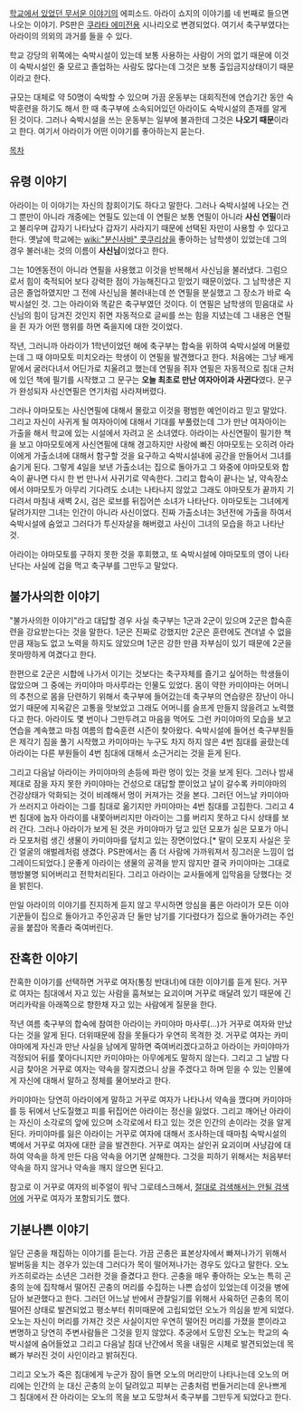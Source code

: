 [[학교에서 있었던 무서운 이야기]]의 에피소드. 아라이 쇼지의 이야기를 네 번째로 들으면 나오는 이야기. PS판은 [[쿠라타 에미]]전용 시나리오로 변경되었다. 여기서 축구부였다는 아라이의 의외의 과거를 들을 수 있다.

학교 강당의 위쪽에는 숙박시설이 있는데 보통 사용하는 사람이 거의 없기 때문에 이것이 숙박시설인 줄 모르고 졸업하는 사람도 많다는데 그것은 보통 출입금지상태이기 때문이라고 한다.

규모는 대체로 약 50명이 숙박할 수 있으며 가끔 운동부는 대회직전에 연습기간 동안 숙박훈련을 하기도 해서 한 때 축구부에 소속되어있던 아라이도 숙박시설의 존재를 알게 된 것이다. 그러나 숙박시설을 쓰는 운동부는 일부에 불과한데 그것은 '''나오기 때문'''이라고 한다. 여기서 아라이가 어떤 이야기를 좋아하는지 묻는다.

[[목차]]
== 유령 이야기 ==
아라이는 이 이야기는 자신의 참회이기도 하다고 말한다. 그러나 숙박시설에 나오는 건 그 뿐만이 아니라 개중에는 연필도 있는데 이 연필은 보통 연필이 아니라 '''사신 연필'''이라고 불리우며 갑자기 나타났다 갑자기 사라지기 때문에 선택된 자만이 사용할 수 있다고 한다. 옛날에 학교에는 [[wiki:"분신사바" 콧쿠리상]]을 좋아하는 남학생이 있었는데 그의 경우 불러내는 것의 이름이 '''사신님'''이었다고 한다.

그는 10엔동전이 아니라 연필을 사용했고 이것을 반복해서 사신님을 불러냈다. 그럼으로서 힘이 축적되어 보다 강력한 점이 가능해진다고 믿었기 때문이었다. 그 남학생은 지금은 졸업하였지만 그 전에 사신님을 불러내는데 쓴 연필을 분실했고 그 장소가 바로 숙박시설인 것. 그는 아라이와 똑같은 축구부였던 것이다. 이 연필은 남학생의 믿음대로 사신님의 힘이 담겨진 것인지 쥐면 자동적으로 글씨를 쓰는 힘을 지녔는데 그 내용은 연필을 쥔 자가 어떤 행위를 하면 죽을지에 대한 것이었다.

작년, 그러니까 아라이가 1학년이었던 해에 축구부는 합숙을 위하여 숙박시설에 머물렀는데 그 때 야마모토 미치오라는 학생이 이 연필을 발견했다고 한다. 처음에는 그냥 배게맡에서 굴러다녀서 어딘가로 치울려고 했는데 연필을 쥐자 연필은 자동적으로 침대 근처에 있던 책에 필기를 시작했고 그 문구는 '''오늘 최초로 만난 여자아이과 사귄다'''였다. 문구가 완성되자 사신연필은 연기처럼 사라져버렸다.

그러나 야마모토는 사신연필에 대해서 몰랐고 이것을 평범한 예언이라고 믿고 말았다. 그리고 자신이 사귀게 될 여자아이에 대해서 기대를 부풀렸는데 그가 만난 여자아이는 가출을 해서 학교에 있는 시설에서 자려고 온 소녀였다. 아라이는 사신연필이 필기한 책을 보고 야마모토에게 사신연필에 대해 경고하지만 사랑에 빠진 야마모토는 오히려 아라이에게 가출소녀에 대해서 함구할 것을 요구하고 숙박시설내에 공간을 만들어서 그녀를 숨기게 된다.
그렇게 4일을 보낸 가출소녀는 집으로 돌아가고 그 와중에 야마모토와 합숙이 끝나면 다시 한 번 만나서 사귀기로 약속한다. 그리고 합숙이 끝나는 날, 약속장소에서 야마모토가 아무리 기다려도 소녀는 나타나지 않았고 그래도 야마모토가 끝까지 기다려서 마침내 새벽 2시, 검은 로브를 뒤집어쓴 소녀가 나타난다. 야마모토는 그녀에게 달려가지만 그녀는 인간이 아니라 사신이었다. 진짜 가출소녀는 3년전에 가출을 하여서 숙박시설에 숨었고 그러다가 투신자살을 해버렸고 사신이 그녀의 모습을 하고 나타난 것.

아라이는 야마모토를 구하지 못한 것을 후회했고, 또 숙박시설에 야마모토의 영이 나타난다는 사실에 겁을 먹고 축구부를 그만두고 말았다.

== 불가사의한 이야기 ==
"불가사의한 이야기"라고 대답할 경우 사실 축구부는 1군과 2군이 있으며 2군은 합숙훈련을 강요받는다는 것을 말한다. 1군은 진짜로 강했지만 2군은 훈련에도 견뎌낼 수 없을 만큼 재능도 없고 노력을 하지도 않았으며 1군은 강한 만큼 자부심이 있기 때문에 2군을 못마땅하게 여겼다고 한다.

한편으로 2군은 시합에 나가서 이기는 것보다는 축구자체를 즐기고 싶어하는 학생들이 많았으며 그 중에는 카미야마 마사루라는 인물도 있었다.
몸이 약한 카미야마는 어머니의 추천으로 몸을 단련하기 위해서 축구부에 들어갔는데 축구부의 연습량은 장난이 아니었기 때문에 지옥같은 고통을 맛보았고 그래도 어머니를 슬프게 만들지 않을려고 노력했다고 한다. 아라이도 몇 번이나 그만두려고 마음을 먹어도 그런 카미야마의 모습을 보고 연습을 계속했고 마침 여름의 합숙훈련 시즌이 찾아왔다. 숙박시설에 들어선 축구부원들은 제각기 짐을 풀기 시작했고 카미야마는 누구도 차지 하지 않은 4번 침대를 골랐는데 아라이는 다른 부원들이 4번 침대에 대해서 소근거리는 것을 듣게 된다.

그리고 다음날 아라이는 카미야마의 손등에 파란 멍이 있는 것을 보게 된다. 그러나 밤새 제대로 잠을 자지 못한 카미야마는 건성으로 대답할 뿐이었고 날이 갈수록 카미야마의 건강상태가 악화되는 것이 비례해서 멍이 커져가는 것을 본다. 그러던 어느날 카미야마가 쓰러지고 아라이는 그를 침대로 옮기지만 카미야마는 4번 침대를 고집한다. 그리고 4번 침대에 눕자 아라이를 내쫓아버리지만 아라이는 그를 버리지 못하고 다시 상태를 보러 간다.
그러나 아라이가 보게 된 것은 카미야마가 덮고 있던 모포가 실은 모포가 아니라 모포처럼 생긴 생물이 카미야마를 덮치고 있는 장면이었다.[* 말이 모포지 사실은 웃긴 얼굴의 애벌레처럼 생겼다. PS판에서는 좀 더 사람에 가까워져서 징그러운 느낌이 업그레이드되었다.] 운좋게 아라이는 생물의 공격을 받지 않지만 결국 카미야마는 그대로 행방불명 되어버리고 전학처리된다. 그리고 아라이는 교사들에게 입막음을 당했다는 것을 밝힌다.

만일 아라이의 이야기를 진지하게 듣지 않고 무시하면 앙심을 품은 아라이가 모든 이야기꾼들이 집으로 돌아가고 주인공과 단 둘만 남기를 기다렸다가 집으로 돌아가려는 주인공을 붙잡아 목졸라 죽여버린다.

== 잔혹한 이야기 ==
잔혹한 이야기를 선택하면 거꾸로 여자(통칭 반대녀)에 대한 이야기를 듣게 된다. 거꾸로 여자는 침대에서 자고 있는 사람을 훔쳐보는 요괴이며 거꾸로 매달려 있기 때문에 긴 머리카락을 아래쪽으로 향한채 자고 있는 사람에게 질문을 한다.

작년 여름 축구부의 합숙에 참여한 아라이는 카미야마 마사루(...)가 거꾸로 여자와 만났다는 것을 알게 된다. 더위때문에 잠을 못들다가 우연히 목격한 것. 거꾸로 여자는 카미야마에게 자신과 만난 사실을 남에게 말하면 죽여버리겠다고하고 아라이는 카미야마가 걱정되어 뒤를 쫓아다니지만 카미야마는 아무에게도 말하지 않는다. 그리고 그 날밤 다시금 찾아온 거꾸로 여자는 약속을 잘지켰으니 상을 주겠다고 하며 믿을 수 있는 인물에게 자신에 대해서 말하고 정체를 물어보라고 한다.

카미야마는 당연히 아라이에게 말하고 거꾸로 여자가 나타나서 약속을 깼다며 카미야마를 등 뒤에서 난도질했고 피를 뒤집어쓴 아라이는 정신을 잃었다. 그리고 깨어난 아라이는 자신이 소각로의 앞에 있으며 소각로에서 타고 있는 것은 인간의 손이라는 것을 알게 된다. 카미야마를 잃은 아라이는 거꾸로 여자에 대해서 조사하는데 때마침 숙박시설의 벽에서 거꾸로 여자에 대한 글을 발견한다. 거꾸로 여자는 살인귀 요괴이며 사냥감에 대하여 약속을 하게 만든 다음 약속을 어기면 살해한다. 그것을 피하기 위해서는 처음부터 약속을 하지 않거나 약속을 깨지 않으면 된다고.

참고로 이 거꾸로 여자의 비주얼이 워낙 그로테스크해서, [[절대로 검색해서는 안될 검색어]]에 거꾸로 여자가 포함되기도 했다. 

== 기분나쁜 이야기 ==
일단 곤충을 채집하는 이야기를 듣는다. 가끔 곤충은 표본상자에서 빠져나가기 위해서 발버둥을 치는 경우가 있는데 그러다가 목이 떨어져나가는 경우도 있다고 말한다.
오노 카즈히로라는 소년은 그러한 것을 즐겼다고 한다. 곤충을 매우 좋아하는 오노는 특히 곤충의 눈에 집착해서 떨어진 곤충의 머리를 수집하는 나쁜 습성이 있었는데 이것을 병에 담아 보관했다고 한다. 그러던 어느날 반에서 관찰일기를 위해서 사육하던 곤충의 목이 떨어진 상태로 발견되었고 평소부터 취미때문에 고립되었던 오노가 의심을 받게 되었다. 오노는 자신이 머리를 가져간 것은 사실이지만 우연히 떨어진 머리를 가졌을 뿐이라고 변명하고 당연히 주변사람들은 그것을 믿지 않았다.
추궁에서 도망친 오노는 학교의 숙박시설에 숨어들었고 그리고 다음날 침대 난간에서 목을 내밀은 시체로 발견되었는데 목뼈가 부러진 것이 사인이라고 밝혀진다.

그리고 오노가 죽은 침대에게 누군가 잠이 들면 오노의 머리만이 나타나는데 오노의 머리에는 인간의 눈 대신 곤충의 눈이 달려있고 피부는 곤충처럼 번들거리는데 운나쁘게 그 침대에서 잔 아라이는 오노의 목을 보고 도망쳐서 축구부를 그만두게 되었다고 한다.
